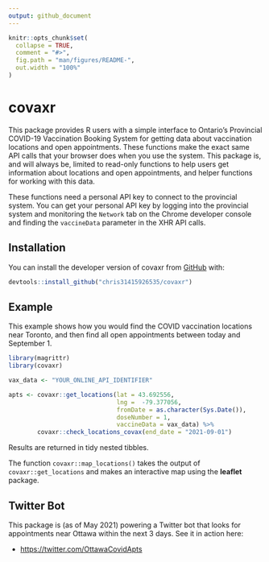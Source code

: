 ```yaml
---
output: github_document
---
```


<!-- README.md is generated from README.Rmd. Please edit that file -->

```r
knitr::opts_chunk$set(
  collapse = TRUE,
  comment = "#>",
  fig.path = "man/figures/README-",
  out.width = "100%"
)
```

# covaxr

<!-- badges: start -->
<!-- badges: end -->

This package provides R users with a simple interface to Ontario's Provincial COVID-19 Vaccination Booking System for getting data about vaccination locations and open appointments. These functions make the exact same API calls that your browser does when you use the system. This package is, and will always be, limited to read-only functions to help users get information about locations and open appointments, and helper functions for working with this data.

These functions need a personal API key to connect to the provincial system. You can get your personal API key by logging into the provincial system and monitoring the `Network` tab on the Chrome developer console and finding the `vaccineData` parameter in the XHR API calls.

## Installation

You can install the developer version of covaxr from [GitHub](https://www.github.com) with:

``` r
devtools::install_github("chris31415926535/covaxr")
```

## Example

This example shows how you would find the COVID vaccination locations near Toronto, and then find all open appointments between today and September 1.

```r
library(magrittr)
library(covaxr)

vax_data <- "YOUR_ONLINE_API_IDENTIFIER"

apts <- covaxr::get_locations(lat = 43.692556,
                              lng =  -79.377056,
                              fromDate = as.character(Sys.Date()),
                              doseNumber = 1,
                              vaccineData = vax_data) %>%
        covaxr::check_locations_covax(end_date = "2021-09-01")
```

Results are returned in tidy nested tibbles.

The function `covaxr::map_locations()` takes the output of `covaxr::get_locations` and makes an interactive map using the **leaflet** package.

## Twitter Bot

This package is (as of May 2021) powering a Twitter bot that looks for appointments near Ottawa within the next 3 days. See it in action here:

* [https://twitter.com/OttawaCovidApts](https://twitter.com/OttawaCovidApts)

